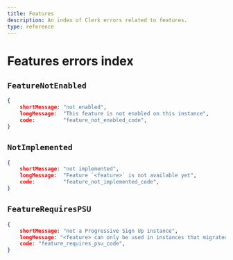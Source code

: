 ```yaml
---
title: Features
description: An index of Clerk errors related to features.
type: reference
---
```


# Features errors index

## `FeatureNotEnabled`

```json
{
    shortMessage: "not enabled",
    longMessage:  "This feature is not enabled on this instance",
    code:         "feature_not_enabled_code",
}
```

## `NotImplemented`

```json
{
    shortMessage: "not implemented",
    longMessage:  "Feature `<feature>` is not available yet",
    code:         "feature_not_implemented_code",
}
```

## `FeatureRequiresPSU`

```json
{
    shortMessage: "not a Progressive Sign Up instance",
    longMessage: "<feature> can only be used in instances that migrated to Progressive Sign Up (https://clerk.com/docs/upgrade-guides/progressive-sign-up)",
    code: "feature_requires_psu_code",
}
```
